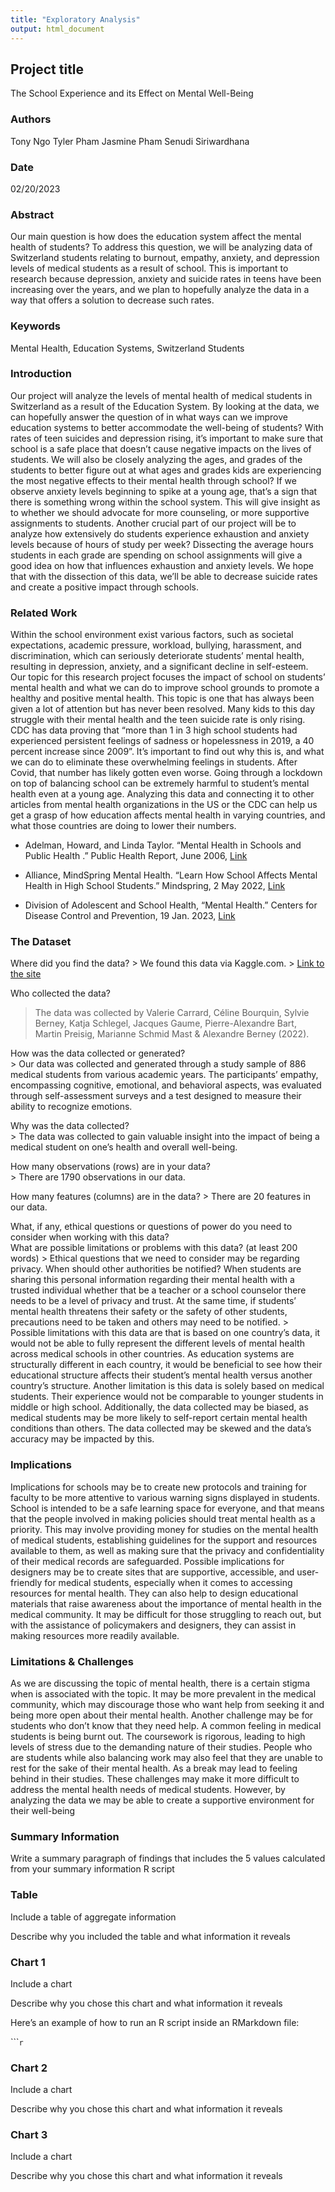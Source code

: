 ```yaml
---
title: "Exploratory Analysis"
output: html_document
---
```


## Project title

The School Experience and its Effect on Mental Well-Being

### Authors

Tony Ngo
Tyler Pham
Jasmine Pham
Senudi Siriwardhana

### Date

02/20/2023

### Abstract

Our main question is how does the education system affect the mental health of students? To address this question, we will be analyzing data of Switzerland students relating to burnout, empathy, anxiety, and depression levels of medical students as a result of school. This is important to research because depression, anxiety and suicide rates in teens have been increasing over the years, and we plan to hopefully analyze the data in a way that offers a solution to decrease such rates.

### Keywords

Mental Health, Education Systems, Switzerland Students

### Introduction  

Our project will analyze the levels of mental health of medical students in Switzerland as a result of the Education System. By looking at the data, we can hopefully answer the question of in what ways can we improve education systems to better accommodate the well-being of students? With rates of teen suicides and depression rising, it’s important to make sure that school is a safe place that doesn’t cause negative impacts on the lives of students. We will also be closely analyzing the ages, and grades of the students to better figure out at what ages and grades kids are experiencing the most negative effects to their mental health through school? If we observe anxiety levels beginning to spike at a young age, that’s a sign that there is something wrong within the school system. This will give insight as to whether we should advocate for more counseling, or more supportive assignments to students. Another crucial part of our project will be to analyze how extensively do students experience exhaustion and anxiety levels because of hours of study per week? Dissecting the average hours students in each grade are spending on school assignments will give a good idea on how that influences exhaustion and anxiety levels. We hope that with the dissection of this data, we’ll be able to decrease suicide rates and create a positive impact through schools.

### Related Work  

Within the school environment exist various factors, such as societal expectations, academic pressure, workload, bullying, harassment, and discrimination, which can seriously deteriorate students' mental health, resulting in depression, anxiety, and a significant decline in self-esteem. Our topic for this research project focuses the impact of school on students' mental health and what we can do to improve school grounds to promote a healthy and positive mental health. This topic is one that has always been given a lot of attention but has never been resolved. Many kids to this day struggle with their mental health and the teen suicide rate is only rising. CDC has data proving that “more than 1 in 3 high school students had experienced persistent feelings of sadness or hopelessness in 2019, a 40 percent increase since 2009”. It’s important to find out why this is, and what we can do to eliminate these overwhelming feelings in students. After Covid, that number has likely gotten even worse. Going through a lockdown on top of balancing school can be extremely harmful to student’s mental health even at a young age. Analyzing this data and connecting it to other articles from mental health organizations in the US or the CDC can help us get a grasp of how education affects mental health in varying countries, and what those countries are doing to lower their numbers. 

- Adelman, Howard, and Linda Taylor. “Mental Health in Schools and Public Health .” Public Health Report, June 2006, [Link](journals.sagepub.com/doi/pdf/10.1177/003335490612100312) 

- Alliance, MindSpring Mental Health. “Learn How School Affects Mental Health in High School Students.” Mindspring, 2 May 2022, [Link](www.mindspringhealth.org/resources/news/how-school-affects-mental-health-in-high-school-students#:~:text=Unfortunately%2C%20school%20itself%20can%20sometimes,how%20school%20affects%20mental%20health)

- Division of Adolescent and School Health, “Mental Health.” Centers for Disease Control and Prevention, 19 Jan. 2023, [Link](www.cdc.gov/healthyyouth/mental-health/index.htm) 

### The Dataset

Where did you find the data? 
> We found this data via Kaggle.com. 
> [Link to the site](https://www.kaggle.com/datasets/thedevastator/medical-student-mental-health?resource=download)

Who collected the data?  

> The data was collected by Valerie Carrard, Céline Bourquin, Sylvie Berney, Katja Schlegel, Jacques Gaume, Pierre-Alexandre Bart, Martin Preisig, Marianne Schmid Mast & Alexandre Berney (2022).

How was the data collected or generated?  
> Our data was collected and generated through a study sample of 886 medical students from various academic years. The participants' empathy, encompassing cognitive, emotional, and behavioral aspects, was evaluated through self-assessment surveys and a test designed to measure their ability to recognize emotions.

Why was the data collected?  
> The data was collected to gain valuable insight into the impact of being a medical student on one's health and overall well-being.

How many observations (rows) are in your data?  
> There are 1790 observations in our data.
 
How many features (columns) are in the data? 
> There are 20 features in our data.

What, if any, ethical questions or questions of power do you need to consider when working with this data?  
What are possible limitations or problems with this data?   (at least 200 words)
> Ethical questions that we need to consider may be regarding privacy. When should other authorities be notified? When students are sharing this personal information regarding their mental health with a trusted individual whether that be a teacher or a school counselor there needs to be a level of privacy and trust. At the same time, if students' mental health threatens their safety or the safety of other students, precautions need to be taken and others may need to be notified. 
> Possible limitations with this data are that is based on one country's data, it would not be able to fully represent the different levels of mental health across medical schools in other countries. As education systems are structurally different in each country, it would be beneficial to see how their educational structure affects their student's mental health versus another country's structure. Another limitation is this data is solely based on medical students. Their experience would not be comparable to younger students in middle or high school. Additionally, the data collected may be biased, as medical students may be more likely to self-report certain mental health conditions than others. The data collected may be skewed and the data's accuracy may be impacted by this.

### Implications

Implications for schools may be to create new protocols and training for faculty to be more attentive to various warning signs displayed in students. School is intended to be a safe learning space for everyone, and that means that the people involved in making policies should treat mental health as a priority. This may involve providing money for studies on the mental health of medical students, establishing guidelines for the support and resources available to them, as well as making sure that the privacy and confidentiality of their medical records are safeguarded. Possible implications for designers may be to create sites that are supportive, accessible, and user-friendly for medical students, especially when it comes to accessing resources for mental health. They can also help to design educational materials that raise awareness about the importance of mental health in the medical community. It may be difficult for those struggling to reach out, but with the assistance of policymakers and designers, they can assist in making resources more readily available. 

### Limitations & Challenges

As we are discussing the topic of mental health, there is a certain stigma when is associated with the topic. It may be more prevalent in the medical community, which may discourage those who want help from seeking it and being more open about their mental health. Another challenge may be for students who don’t know that they need help. A common feeling in medical students is being burnt out. The coursework is rigorous, leading to high levels of stress due to the demanding nature of their studies. People who are students while also balancing work may also feel that they are unable to rest for the sake of their mental health. As a break may lead to feeling behind in their studies. These challenges may make it more difficult to address the mental health needs of medical students. However, by analyzing  the data we may be able to  create a supportive environment for their well-being

### Summary Information

Write a summary paragraph of findings that includes the 5 values calculated from your summary information R script

### Table

Include a table of aggregate information

Describe why you included the table and what information it reveals

### Chart 1

Include a chart

Describe why you chose this chart and what information it reveals

Here's an example of how to run an R script inside an RMarkdown file:

``````r
```

### Chart 2

Include a chart

Describe why you chose this chart and what information it reveals

### Chart 3

Include a chart

Describe why you chose this chart and what information it reveals
